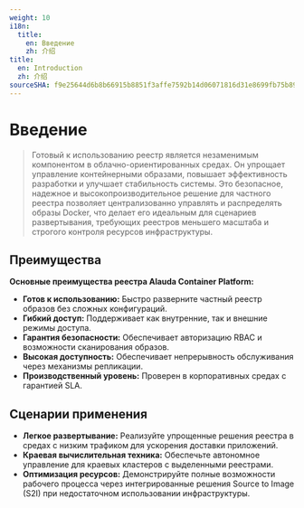 ```yaml
---
weight: 10
i18n:
  title:
    en: Введение
    zh: 介绍
title:
  en: Introduction
  zh: 介绍
sourceSHA: f9e25644d6b8b66915b8851f3affe7592b14d06071816d31e8699fb75b89f21e
---
```


# Введение

> Готовый к использованию реестр является незаменимым компонентом в облачно-ориентированных средах. Он упрощает управление контейнерными образами, повышает эффективность разработки и улучшает стабильность системы. Это безопасное, надежное и высокопроизводительное решение для частного реестра позволяет централизованно управлять и распределять образы Docker, что делает его идеальным для сценариев развертывания, требующих реестров меньшего масштаба и строгого контроля ресурсов инфраструктуры.

## Преимущества

**Основные преимущества реестра Alauda Container Platform:**

- **Готов к использованию:** Быстро разверните частный реестр образов без сложных конфигураций.
- **Гибкий доступ:** Поддерживает как внутренние, так и внешние режимы доступа.
- **Гарантия безопасности:** Обеспечивает авторизацию RBAC и возможности сканирования образов.
- **Высокая доступность:** Обеспечивает непрерывность обслуживания через механизмы репликации.
- **Производственный уровень:** Проверен в корпоративных средах с гарантией SLA.

## Сценарии применения

- **Легкое развертывание:** Реализуйте упрощенные решения реестра в средах с низким трафиком для ускорения доставки приложений.
- **Краевая вычислительная техника:** Обеспечьте автономное управление для краевых кластеров с выделенными реестрами.
- **Оптимизация ресурсов:** Демонстрируйте полные возможности рабочего процесса через интегрированные решения Source to Image (S2I) при недостаточном использовании инфраструктуры.
